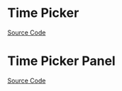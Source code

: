 
<Meta title="Data Entry/TimePicker/Doc" />

# Time Picker

<Description of={TimePicker} />

[Source Code](https://github.com/Mezzanine-UI/mezzanine/blob/main/packages/react/src/TimePicker/TimePicker.tsx)

<ArgsTable of={TimePicker} />

# Time Picker Panel

<Description of={TimePickerPanel} />

[Source Code](https://github.com/Mezzanine-UI/mezzanine/blob/main/packages/react/src/TimePicker/TimePickerPanel.tsx)

<ArgsTable of={TimePickerPanel} />
